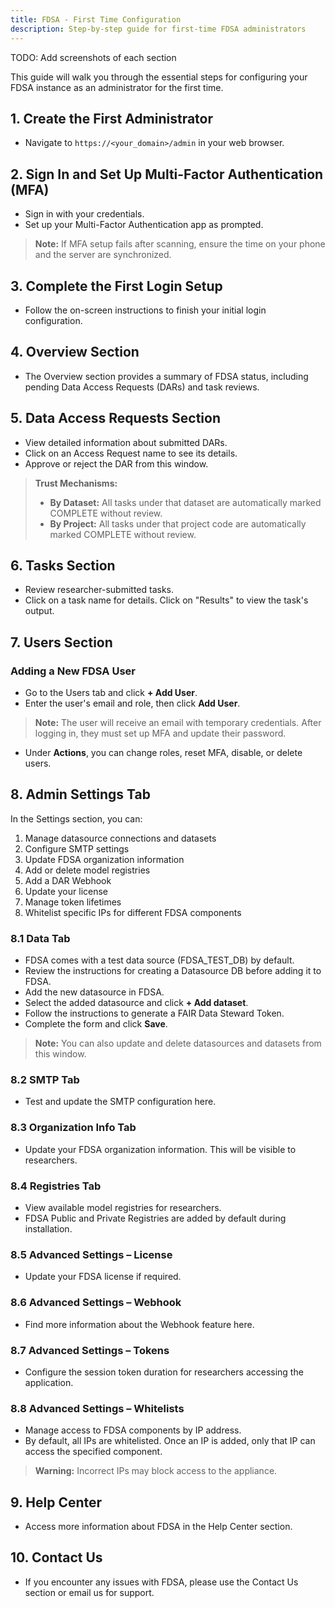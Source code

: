 ```yaml
---
title: FDSA - First Time Configuration
description: Step-by-step guide for first-time FDSA administrators
---
```


TODO: Add screenshots of each section

This guide will walk you through the essential steps for configuring your FDSA instance as an administrator for the first time.

## 1. Create the First Administrator
- Navigate to `https://<your_domain>/admin` in your web browser.

## 2. Sign In and Set Up Multi-Factor Authentication (MFA)
- Sign in with your credentials.
- Set up your Multi-Factor Authentication app as prompted.
> **Note:** If MFA setup fails after scanning, ensure the time on your phone and the server are synchronized.

## 3. Complete the First Login Setup
- Follow the on-screen instructions to finish your initial login configuration.

## 4. Overview Section
- The Overview section provides a summary of FDSA status, including pending Data Access Requests (DARs) and task reviews.

## 5. Data Access Requests Section
- View detailed information about submitted DARs.
- Click on an Access Request name to see its details.
- Approve or reject the DAR from this window.

> **Trust Mechanisms:**
> - **By Dataset:** All tasks under that dataset are automatically marked COMPLETE without review.
> - **By Project:** All tasks under that project code are automatically marked COMPLETE without review.

## 6. Tasks Section
- Review researcher-submitted tasks.
- Click on a task name for details. Click on "Results" to view the task's output.

## 7. Users Section
### Adding a New FDSA User
- Go to the Users tab and click **+ Add User**.
- Enter the user's email and role, then click **Add User**.

> **Note:** The user will receive an email with temporary credentials. After logging in, they must set up MFA and update their password.

- Under **Actions**, you can change roles, reset MFA, disable, or delete users.

## 8. Admin Settings Tab
In the Settings section, you can:
1. Manage datasource connections and datasets
2. Configure SMTP settings
3. Update FDSA organization information
4. Add or delete model registries
5. Add a DAR Webhook
6. Update your license
7. Manage token lifetimes
8. Whitelist specific IPs for different FDSA components

### 8.1 Data Tab
- FDSA comes with a test data source (FDSA_TEST_DB) by default.
- Review the instructions for creating a Datasource DB before adding it to FDSA.
- Add the new datasource in FDSA.
- Select the added datasource and click **+ Add dataset**.
- Follow the instructions to generate a FAIR Data Steward Token.
- Complete the form and click **Save**.
> **Note:** You can also update and delete datasources and datasets from this window.

### 8.2 SMTP Tab
- Test and update the SMTP configuration here.

### 8.3 Organization Info Tab
- Update your FDSA organization information. This will be visible to researchers.

### 8.4 Registries Tab
- View available model registries for researchers.
- FDSA Public and Private Registries are added by default during installation.

### 8.5 Advanced Settings – License
- Update your FDSA license if required.

### 8.6 Advanced Settings – Webhook
- Find more information about the Webhook feature here.

### 8.7 Advanced Settings – Tokens
- Configure the session token duration for researchers accessing the application.

### 8.8 Advanced Settings – Whitelists
- Manage access to FDSA components by IP address.
- By default, all IPs are whitelisted. Once an IP is added, only that IP can access the specified component.
> **Warning:** Incorrect IPs may block access to the appliance.

## 9. Help Center
- Access more information about FDSA in the Help Center section.

## 10. Contact Us
- If you encounter any issues with FDSA, please use the Contact Us section or email us for support.

